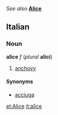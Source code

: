 ''See also'' '''[[Alice]]'''

==Italian==
===Noun===
'''alice''' ''f'' (''plural'' '''alici''')

#[[anchovy]]

====Synonyms====
*[[acciuga]]

[[et:Alice]]
[[it:alice]]